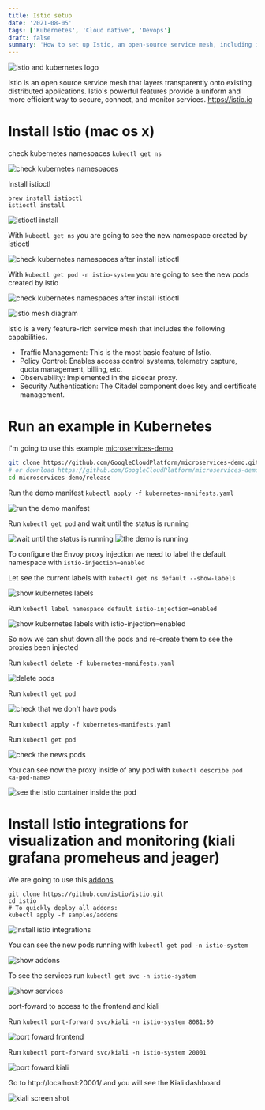 ```yaml
---
title: Istio setup
date: '2021-08-05'
tags: ['Kubernetes', 'Cloud native', 'Devops']
draft: false
summary: 'How to set up Istio, an open-source service mesh, including installation, configuration, and integration with other tools. It enables more efficient and unified ways of securing, connecting, and monitoring services in distributed applications.'
---
```


<img src="/static/images/blog/istio-kubernetes.jpeg" alt="istio and kubernetes logo" />

Istio is an open source service mesh that layers transparently onto existing distributed applications. Istio's powerful features provide a uniform and more efficient way to secure, connect, and monitor services. https://istio.io

# Install Istio (mac os x)

check kubernetes namespaces `kubectl get ns`

<img src="/static/images/blog/istio-setup-1.png" alt="check kubernetes namespaces" />

Install istioctl

```
brew install istioctl
istioctl install
```

<img src="/static/images/blog/istio-setup-2.png" alt="istioctl install" />

With `kubectl get ns` you are going to see the new namespace created by istioctl

<img
  src="/static/images/blog/istio-setup-3.png"
  alt="check kubernetes namespaces after install istioctl"
/>

With `kubectl get pod -n istio-system` you are going to see the new pods created by istio

<img
  src="/static/images/blog/istio-setup-4.png"
  alt="check kubernetes namespaces after install istioctl"
/>

<img src="/static/images/blog/istio-mesh.png" alt="istio mesh diagram" />

Istio is a very feature-rich service mesh that includes the following capabilities.

- Traffic Management: This is the most basic feature of Istio.
- Policy Control: Enables access control systems, telemetry capture, quota management, billing, etc.
- Observability: Implemented in the sidecar proxy.
- Security Authentication: The Citadel component does key and certificate management.

# Run an example in Kubernetes

I'm going to use this example [microservices-demo](https://github.com/GoogleCloudPlatform/microservices-demo.git)

```bash
git clone https://github.com/GoogleCloudPlatform/microservices-demo.git
# or download https://github.com/GoogleCloudPlatform/microservices-demo/blob/master/release/kubernetes-manifests.yaml
cd microservices-demo/release
```

Run the demo manifest `kubectl apply -f kubernetes-manifests.yaml`

<img src="/static/images/blog/istio-setup-5.png" alt="run the demo manifest" />

Run `kubectl get pod` and wait until the status is running

<img src="/static/images/blog/istio-setup-6.png" alt="wait until the status is running" />

<img src="/static/images/blog/istio-setup-7.png" alt="the demo is running" />

To configure the Envoy proxy injection we need to label the default namespace with `istio-injection=enabled`

Let see the current labels with `kubectl get ns default --show-labels`

<img src="/static/images/blog/istio-setup-8.png" alt="show kubernetes labels" />

Run `kubectl label namespace default istio-injection=enabled`

<img
  src="/static/images/blog/istio-setup-9.png"
  alt="show kubernetes labels with istio-injection=enabled"
/>

So now we can shut down all the pods and re-create them to see the proxies been injected

Run `kubectl delete -f kubernetes-manifests.yaml`

<img src="/static/images/blog/istio-setup-10.png" alt="delete pods" />

Run `kubectl get pod`

<img src="/static/images/blog/istio-setup-11.png" alt="check that we don't have pods" />

Run `kubectl apply -f kubernetes-manifests.yaml`

Run `kubectl get pod`

<img src="/static/images/blog/istio-setup-12.png" alt="check the news pods" />

You can see now the proxy inside of any pod with `kubectl describe pod <a-pod-name>`

<img src="/static/images/blog/istio-setup-13.png" alt="see the istio container inside the pod" />

# Install Istio integrations for visualization and monitoring (kiali grafana promeheus and jeager)

We are going to use this [addons](https://github.com/istio/istio/tree/master/samples/addons)

```
git clone https://github.com/istio/istio.git
cd istio
# To quickly deploy all addons:
kubectl apply -f samples/addons
```

<img src="/static/images/blog/istio-setup-addons-1.png" alt="install istio integrations" />

You can see the new pods running with `kubectl get pod -n istio-system`

<img src="/static/images/blog/istio-setup-addons-2.png" alt="show addons" />

To see the services run `kubectl get svc -n istio-system`

<img src="/static/images/blog/istio-setup-addons-3.png" alt="show services" />

port-foward to access to the frontend and kiali

Run `kubectl port-forward svc/kiali -n istio-system 8081:80`

<img src="/static/images/blog/istio-setup-addons-4.png" alt="port foward frontend" />

Run `kubectl port-forward svc/kiali -n istio-system 20001`

<img src="/static/images/blog/istio-setup-addons-5.png" alt="port foward kiali" />

Go to http://localhost:20001/ and you will see the Kiali dashboard

<img src="/static/images/blog/kiali.png" alt="kiali screen shot" />
